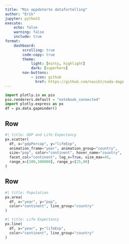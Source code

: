 ```yaml
--- 
title: "Min oppdaterte datafortelling"
author: "Erik"
jupyter: python3
execute:
    echo: false
    warning: false
    include: true
format:
    dashboard:
        scrolling: true
        code-copy: true
        theme:
            light: [minty, highlight]
            dark: [superhero]
        nav-buttons:
            - icon: github
              href: https://github.com/navikt/nada-dags
--- 
```


```python
import plotly.io as pio
pio.renderers.default = "notebook_connected"
import plotly.express as px
df = px.data.gapminder()
```

## Row {height=60%}

```python
#| title: GDP and Life Expectancy 
px.scatter(  
  df, x="gdpPercap", y="lifeExp", 
  animation_frame="year", animation_group="country", 
  size="pop", color="continent", hover_name="country",
  facet_col="continent", log_x=True, size_max=45, 
  range_x=[100,100000], range_y=[25,90] 
)  
```

## Row {height=40%}

```python
#| title: Population
px.area(
  df, x="year", y="pop", 
  color="continent", line_group="country"
)
```

```python
#| title: Life Expectancy
px.line(
  df, x="year", y="lifeExp", 
  color="continent", line_group="country"
)
```